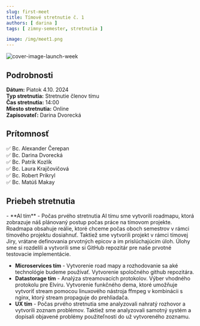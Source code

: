 ```yaml
---
slug: first-meet
title: Tímové stretnutie č. 1
authors: [ darina ]
tags: [ zimny-semester, stretnutia ]

image: /img/meet1.png
---
```

![cover-image-launch-week](/img/meet1.png)

<!-- ❌✅ -->
<!-- truncate -->

## Podrobnosti

**Dátum:** Piatok 4.10. 2024  
**Typ stretnutia:** Stretnutie členov tímu  
**Čas stretnutia:** 14:00  
**Miesto stretnutia:** Online   
**Zapisovateľ:** Darina Dvorecká


## Prítomnosť
 
 ✅ Bc. Alexander Čerepan  
 ✅ Bc. Darina Dvorecká  
 ✅ Bc. Patrik Kozlík  
 ✅ Bc. Laura Krajčovičová  
 ✅ Bc. Robert Prikryl  
 ✅ Bc. Matúš Makay

## Priebeh stretnutia
<div style={{ textAlign: 'justify' }}>
- **AI tím** - Počas prvého stretnutia AI tímu sme vytvorili roadmapu, ktorá zobrazuje náš plánovaný postup počas práce na tímovom projekte. 
Roadmapa obsahuje reálie, ktoré chceme počas oboch semestrov v rámci tímového projektu dosiahnuť. 
Taktiež sme vytvorili projekt v rámci tímovej Jiry, vrátane definovania prvotných epicov a im prislúchajúcim úloh. 
Úlohy sme si rozdelili a vytvorili sme si GitHub repozitár pre naše prvotné testovacie implementácie.

- **Microservices tím** - Vytvorenie road mapy a rozhodovanie sa aké technológie budeme používať. Vytvorenie spoločného github repozitára. 
- **Datastorage tím** - Analýza streamovacích protokolov. Výber vhodného protokolu pre Elviru. 
Vytvorenie funkčného dema, ktoré umožňuje vytvoriť stream pomocou linuxového nástroja ffmpeg v kombinácii s nginx, ktorý stream propaguje do prehliadača.
- **UX tím** - Počas prvého stretnutia sme analyzovali nahratý rozhovor a vytvorili zoznam problémov. 
Taktiež sme analyzovali samotný systém a dopísali objavené problémy použiteľnosti do už vytvoreného zoznamu.
</div>

